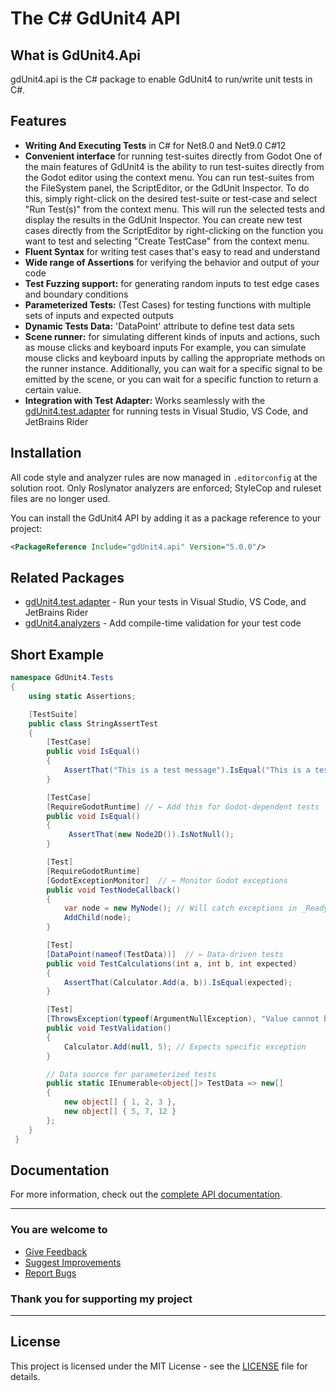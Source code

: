 # The C# GdUnit4 API

## What is GdUnit4.Api

gdUnit4.api is the C# package to enable GdUnit4 to run/write unit tests in C#.

## Features

* **Writing And Executing Tests** in C# for Net8.0 and Net9.0 C#12
* **Convenient interface** for running test-suites directly from Godot
  One of the main features of GdUnit4 is the ability to run test-suites directly from the Godot editor using the context menu. You can run test-suites from the FileSystem panel,
  the ScriptEditor, or the GdUnit Inspector. To do this, simply right-click on the desired test-suite or test-case and select "Run Test(s)" from the context menu. This will run the
  selected tests and display the results in the GdUnit Inspector.
  You can create new test cases directly from the ScriptEditor by right-clicking on the function you want to test and selecting "Create TestCase" from the context menu.<br/>
* **Fluent Syntax** for writing test cases that's easy to read and understand
* **Wide range of Assertions** for verifying the behavior and output of your code
* **Test Fuzzing support:** for generating random inputs to test edge cases and boundary conditions
* **Parameterized Tests:** (Test Cases) for testing functions with multiple sets of inputs and expected outputs
* **Dynamic Tests Data:** 'DataPoint' attribute to define test data sets
* **Scene runner:** for simulating different kinds of inputs and actions, such as mouse clicks and keyboard inputs
  For example, you can simulate mouse clicks and keyboard inputs by calling the appropriate methods on the runner instance. Additionally, you can wait for a specific signal to be
  emitted by the scene, or you can wait for a specific function to return a certain value.
* **Integration with Test Adapter:** Works seamlessly with the [gdUnit4.test.adapter](../TestAdapter/README.md) for running tests in Visual Studio, VS Code, and JetBrains Rider

## Installation

All code style and analyzer rules are now managed in `.editorconfig` at the solution root. Only Roslynator analyzers are enforced; StyleCop and ruleset files are no longer used.

You can install the GdUnit4 API by adding it as a package reference to your project:

```xml
<PackageReference Include="gdUnit4.api" Version="5.0.0"/>
```

## Related Packages

* [gdUnit4.test.adapter](../TestAdapter/README.md) - Run your tests in Visual Studio, VS Code, and JetBrains Rider
* [gdUnit4.analyzers](../Analyzers/README.md) - Add compile-time validation for your test code

## Short Example

```csharp
namespace GdUnit4.Tests
{
    using static Assertions;

    [TestSuite]
    public class StringAssertTest
    {
        [TestCase]
        public void IsEqual()
        {
            AssertThat("This is a test message").IsEqual("This is a test message");
        }

        [TestCase]
        [RequireGodotRuntime] // ← Add this for Godot-dependent tests
        public void IsEqual()
        {
             AssertThat(new Node2D()).IsNotNull();
        }

        [Test]
        [RequireGodotRuntime]
        [GodotExceptionMonitor]  // ← Monitor Godot exceptions
        public void TestNodeCallback()
        {
            var node = new MyNode(); // Will catch exceptions in _Ready()
            AddChild(node);
        }

        [Test]
        [DataPoint(nameof(TestData))]  // ← Data-driven tests
        public void TestCalculations(int a, int b, int expected)
        {
            AssertThat(Calculator.Add(a, b)).IsEqual(expected);
        }

        [Test]
        [ThrowsException(typeof(ArgumentNullException), "Value cannot be null")]
        public void TestValidation()
        {
            Calculator.Add(null, 5); // Expects specific exception
        }

        // Data source for parameterized tests
        public static IEnumerable<object[]> TestData => new[]
        {
            new object[] { 1, 2, 3 },
            new object[] { 5, 7, 12 }
        };
    }
 }
```

## Documentation

For more information, check out the [complete API documentation](https://mikeschulze.github.io/gdUnit4/).

---

### You are welcome to

* [Give Feedback](https://github.com/MikeSchulze/gdUnit4Net/discussions)
* [Suggest Improvements](https://github.com/MikeSchulze/gdUnit4Net/issues/new?assignees=MikeSchulze&labels=enhancement&template=feature_request.md&title=)
* [Report Bugs](https://github.com/MikeSchulze/gdUnit4Net/issues/new?assignees=MikeSchulze&labels=bug%2C+task&template=bug_report.md&title=)

### Thank you for supporting my project

---

## License

This project is licensed under the MIT License - see the [LICENSE](../LICENSE) file for details.
